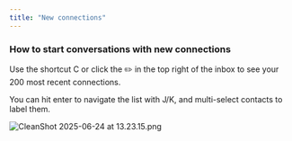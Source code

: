 ```yaml
---
title: "New connections"
---
```


### How to start conversations with new connections

Use the shortcut C or click the ✏️ in the top right of the inbox to see your 200 most recent connections.

You can hit enter to navigate the list with J/K, and multi-select contacts to label them.

![CleanShot 2025-06-24 at 13.23.15.png](/images/CleanShot2025-06-24at13.23.15.png)